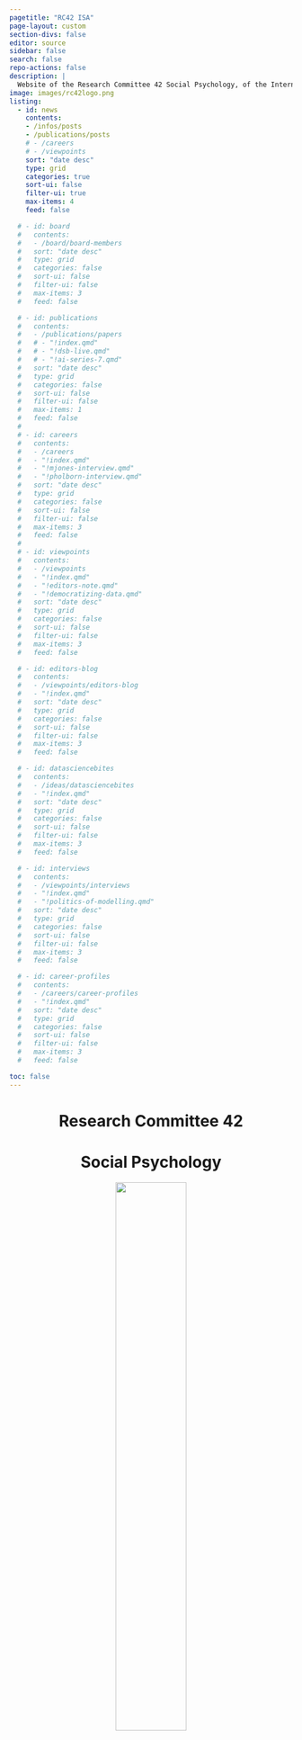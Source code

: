 ```yaml
---
pagetitle: "RC42 ISA"
page-layout: custom
section-divs: false
editor: source
sidebar: false
search: false
repo-actions: false
description: | 
  Website of the Research Committee 42 Social Psychology, of the International Sociological Association.
image: images/rc42logo.png
listing:
  - id: news
    contents:
    - /infos/posts
    - /publications/posts
    # - /careers
    # - /viewpoints
    sort: "date desc"
    type: grid
    categories: true
    sort-ui: false
    filter-ui: true
    max-items: 4
    feed: false

  # - id: board
  #   contents:
  #   - /board/board-members
  #   sort: "date desc"
  #   type: grid
  #   categories: false
  #   sort-ui: false
  #   filter-ui: false
  #   max-items: 3
  #   feed: false

  # - id: publications
  #   contents:
  #   - /publications/papers
  #   # - "!index.qmd"
  #   # - "!dsb-live.qmd"
  #   # - "!ai-series-7.qmd"
  #   sort: "date desc"
  #   type: grid
  #   categories: false
  #   sort-ui: false
  #   filter-ui: false
  #   max-items: 1
  #   feed: false
  # 
  # - id: careers
  #   contents: 
  #   - /careers
  #   - "!index.qmd"
  #   - "!mjones-interview.qmd"
  #   - "!pholborn-interview.qmd"
  #   sort: "date desc"
  #   type: grid
  #   categories: false
  #   sort-ui: false
  #   filter-ui: false
  #   max-items: 3
  #   feed: false
  # 
  # - id: viewpoints
  #   contents: 
  #   - /viewpoints
  #   - "!index.qmd"
  #   - "!editors-note.qmd"
  #   - "!democratizing-data.qmd"
  #   sort: "date desc"
  #   type: grid
  #   categories: false
  #   sort-ui: false
  #   filter-ui: false
  #   max-items: 3
  #   feed: false

  # - id: editors-blog
  #   contents: 
  #   - /viewpoints/editors-blog
  #   - "!index.qmd"
  #   sort: "date desc"
  #   type: grid
  #   categories: false
  #   sort-ui: false
  #   filter-ui: false
  #   max-items: 3
  #   feed: false

  # - id: datasciencebites
  #   contents: 
  #   - /ideas/datasciencebites
  #   - "!index.qmd"
  #   sort: "date desc"
  #   type: grid
  #   categories: false
  #   sort-ui: false
  #   filter-ui: false
  #   max-items: 3
  #   feed: false

  # - id: interviews
  #   contents: 
  #   - /viewpoints/interviews
  #   - "!index.qmd"
  #   - "!politics-of-modelling.qmd"
  #   sort: "date desc"
  #   type: grid
  #   categories: false
  #   sort-ui: false
  #   filter-ui: false
  #   max-items: 3
  #   feed: false

  # - id: career-profiles
  #   contents: 
  #   - /careers/career-profiles
  #   - "!index.qmd"
  #   sort: "date desc"
  #   type: grid
  #   categories: false
  #   sort-ui: false
  #   filter-ui: false
  #   max-items: 3
  #   feed: false

toc: false
---
```




::: {.section-text}
::: {.section-container .darkblue-background}
::: {.section-block}
::: {style="text-align: center;"}

# Research Committee 42
# **Social Psychology**

![](https://www.isa-sociology.org/img/isa-en.svg){width=50%}
:::
:::
:::
:::

<!-- ---- -->

<!-- ::: {.content-container} -->
<!-- ::: {.top-story .purple-background} -->
<!-- <a href="/ideas/posts/2024/06/11/ai-series-7.qmd">  -->

<!-- ::: grid -->
<!-- ::: {.g-col-12 .g-col-lg-4 .top-story-text} -->
<!-- ## International Sociological Association   -->

<!-- ::: -->
<!-- ::: {.g-col-12 .g-col-lg-8 .top-story-img} -->
<!-- ![](images/isabanner.png) -->
<!-- ::: -->
<!-- ::: -->

<!-- </a> -->

<!-- ::: -->
<!-- ::: -->

::: {.content-container}
::: {.listing-block}

# News

::: {#news}
:::

:::
:::


::: {.section-text style="color: white;"}
::: {.section-container .darkblue-background}
::: {.section-block}
::: {style="text-align: center; color: white;"}

![](images/quote-purple.png){width="100px"}

# The aim of RC42 is to contribute to the development of theory and research in social psychology on an international level, uniting professional and scientific interests of its members to work together on a local, regional, and international level.
:::
:::
:::
:::


<!-- ::: {.content-container} -->
<!-- ::: {.listing-block} -->
<!-- <a href="about/index.qmd"> -->
<!-- ## Board  -->
<!-- </a> -->

<!-- ::: {#board} -->
<!-- ::: -->

<!-- ::: -->
<!-- ::: -->


::: {.pullout-text}
::: {.pullout-container}
::: {.pullout-block .blue-background}

## History of ISA 

![](images/quote-purple.png){width="100px"}

## Published in 1998 on the occasion of the 50th anniversary of the foundation of the International Sociological Association, this is a first book publication covering various aspects of ISA history. Illustrated with original photographs and congress posters it offers an attractive overview of a life of an international organization. Reading the history of the ISA may help you to reflect on the definitional evolution of what is included within the boundaries of sociology.

::: {.button}
[Learn more](https://www.isa-sociology.org/en/about-isa/history-of-isa/history-of-isa-1948-1997)
:::

:::
:::
:::

<!-- ::: {.content-container} -->
<!-- ::: {.listing-block}  -->
<!-- <a href="ideas/index.qmd"> -->

<!-- ## Ideas -->
<!-- </a>  -->

<!-- ::: {#ideas} -->
<!-- ::: -->

<!-- ::: -->
<!-- ::: -->

<!-- ::: {.content-container} -->
<!-- ::: {.listing-block} -->
<!-- <a href="careers/index.qmd"> -->

<!-- ## Careers  -->
<!-- </a> -->

<!-- ::: {#careers} -->
<!-- ::: -->

<!-- ::: -->
<!-- ::: -->

<!-- ::: {.footer-text} -->
<!-- ::: {.footer-container .black-background} -->
<!-- ::: {.footer-block} -->
<!-- ::: grid -->


<!-- ::: {.g-col-12 .g-col-md-2} -->
<!-- ### Published by -->
<!-- [![](images/rss-footer-new.png){fig-align="left"}](https://rss.org.uk/) -->
<!-- ::: -->
<!-- ::: {.g-col-12 .g-col-md-2} -->
<!-- ### Our partners -->
<!-- [![](images/asa-footer-new.png){fig-align="left"}](https://www.amstat.org/) -->
<!-- ::: -->
<!-- ::: {.g-col-12 .g-col-md-2} -->
<!-- ### With support from  -->
<!-- [![](images/ati-footer-new.png){fig-align="left"}](https://www.turing.ac.uk/) -->
<!-- ::: -->
<!-- ::: {.g-col-12 .g-col-md-2} -->
<!-- ::: -->
<!-- ::: {.g-col-12 .g-col-md-2} -->
<!-- ### About us -->
<!-- [Our aims](about-rwds.qmd)\ -->
<!-- [Our team](/viewpoints/editors-blog/posts/2022/10/18/meet-the-team.qmd)\ -->
<!-- [Partners and funders](rwds-partners.qmd)\ -->
<!-- [Contact us](contact.qmd) -->
<!-- ::: -->
<!-- ::: {.g-col-12 .g-col-md-2} -->
<!-- ### Contribute -->
<!-- [Call for contributions](/contributor-docs/call-for-contributions.qmd)\ -->
<!-- [Contributor guidelines](/contributor-docs/contributor-guidelines.qmd)\ -->
<!-- [Style guide](/contributor-docs/style-guide.qmd) -->
<!-- ::: -->


<!-- <!-- ::: {.g-col-12 .g-col-md-12} -->
<!-- ### Our partners -->
<!-- logos to go here -->
<!-- ::: --> 

<!-- ::: -->
<!-- ::: -->
<!-- ::: -->
<!-- ::: -->

